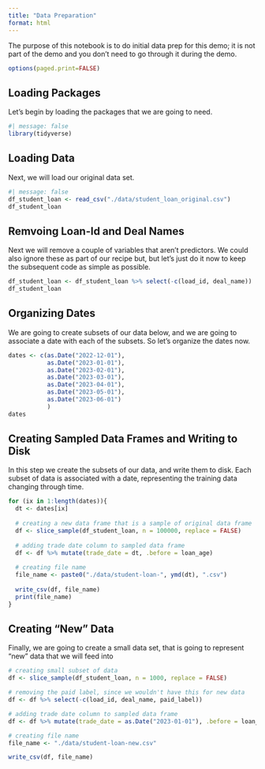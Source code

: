 ```yaml
---
title: "Data Preparation"
format: html
---
```



The purpose of this notebook is to do initial data prep for this demo; it is not part of the demo and you don't need to go through it during the demo.


```r
options(paged.print=FALSE)
```

## Loading Packages

Let's begin by loading the packages that we are going to need.
```r
#| message: false
library(tidyverse)
```

## Loading Data

Next, we will load our original data set.
```r
#| message: false
df_student_loan <- read_csv("./data/student_loan_original.csv")
df_student_loan
```

## Remvoing Loan-Id and Deal Names

Next we will remove a couple of variables that aren't predictors.  We could also ignore these as part of our recipe but, but let's just do it now to keep the subsequent code as simple as possible.
```r
df_student_loan <- df_student_loan %>% select(-c(load_id, deal_name))
df_student_loan
```

## Organizing Dates

We are going to create subsets of our data below, and we are going to associate a date with each of the subsets.  So let's organize the dates now.
```r
dates <- c(as.Date("2022-12-01"),
           as.Date("2023-01-01"),
           as.Date("2023-02-01"),
           as.Date("2023-03-01"),
           as.Date("2023-04-01"),
           as.Date("2023-05-01"),
           as.Date("2023-06-01")
           )
dates
```


## Creating Sampled Data Frames and Writing to Disk

In this step we create the subsets of our data, and write them to disk.  Each subset of data is associated with a date, representing the training data changing through time.
```r
for (ix in 1:length(dates)){
  dt <- dates[ix]
  
  # creating a new data frame that is a sample of original data frame
  df <- slice_sample(df_student_loan, n = 100000, replace = FALSE)
  
  # adding trade date column to sampled data frame
  df <- df %>% mutate(trade_date = dt, .before = loan_age)
  
  # creating file name
  file_name <- paste0("./data/student-loan-", ymd(dt), ".csv")
  
  write_csv(df, file_name)
  print(file_name)
}
```


## Creating "New" Data

Finally, we are going to create a small data set, that is going to represent "new" data that we will feed into 
```r
# creating small subset of data
df <- slice_sample(df_student_loan, n = 1000, replace = FALSE)

# removing the paid label, since we wouldn't have this for new data
df <- df %>% select(-c(load_id, deal_name, paid_label))

# adding trade date column to sampled data frame
df <- df %>% mutate(trade_date = as.Date("2023-01-01"), .before = loan_age)

# creating file name
file_name <- "./data/student-loan-new.csv"

write_csv(df, file_name)
```










































































































































































